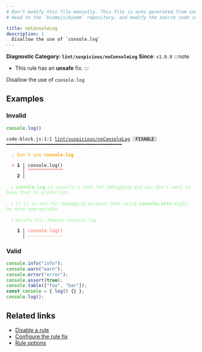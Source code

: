 ```yaml
---
# Don't modify this file manually. This file is auto generated from source, and you will lose your changes next time the website is built.
# Head to the `biomejs/biome` repository, and modify the source code in there.

title: noConsoleLog
description: |
  Disallow the use of `console.log`
---
```


**Diagnostic Category: `lint/suspicious/noConsoleLog`**
<Tabs>
<TabItem label="JavaScript (and super languages)" icon="seti:javascript">
**Since**: `v1.0.0`
:::note
- This rule has an **unsafe** fix.
:::

Disallow the use of `console.log`

## Examples

### Invalid

```js
console.log()
```

<pre class="language-text"><code class="language-text">code-block.js:1:1 <a href="https://biomejs.dev/linter/rules/no-console-log">lint/suspicious/noConsoleLog</a> <span style="color: #000; background-color: #ddd;"> FIXABLE </span> ━━━━━━━━━━━━━━━━━━━━━━━━━━━━━━━━━━━━━━━━━━━<br /><br />  <strong><span style="color: Orange;">⚠</span></strong> <span style="color: Orange;">Don't use </span><span style="color: Orange;"><strong>console.log</strong></span><br />  <br />  <strong><span style="color: Tomato;">&gt;</span></strong> <strong>1 │ </strong>console.log()<br />   <strong>   │ </strong><strong><span style="color: Tomato;">^</span></strong><strong><span style="color: Tomato;">^</span></strong><strong><span style="color: Tomato;">^</span></strong><strong><span style="color: Tomato;">^</span></strong><strong><span style="color: Tomato;">^</span></strong><strong><span style="color: Tomato;">^</span></strong><strong><span style="color: Tomato;">^</span></strong><strong><span style="color: Tomato;">^</span></strong><strong><span style="color: Tomato;">^</span></strong><strong><span style="color: Tomato;">^</span></strong><strong><span style="color: Tomato;">^</span></strong><strong><span style="color: Tomato;">^</span></strong><strong><span style="color: Tomato;">^</span></strong><br />    <strong>2 │ </strong><br />  <br />  <strong><span style="color: lightgreen;">ℹ</span></strong> <span style="color: lightgreen;"><strong>console.log</strong></span><span style="color: lightgreen;"> is usually a tool for debugging and you don't want to have that in production.</span><br />  <br />  <strong><span style="color: lightgreen;">ℹ</span></strong> <span style="color: lightgreen;">If it is not for debugging purpose then using </span><span style="color: lightgreen;"><strong>console.info</strong></span><span style="color: lightgreen;"> might be more appropriate.</span><br />  <br />  <strong><span style="color: lightgreen;">ℹ</span></strong> <span style="color: lightgreen;">Unsafe fix</span><span style="color: lightgreen;">: </span><span style="color: lightgreen;">Remove console.log</span><br />  <br />  <strong>  1 │ </strong><span style="color: Tomato;">c</span><span style="color: Tomato;">o</span><span style="color: Tomato;">n</span><span style="color: Tomato;">s</span><span style="color: Tomato;">o</span><span style="color: Tomato;">l</span><span style="color: Tomato;">e</span><span style="color: Tomato;">.</span><span style="color: Tomato;">l</span><span style="color: Tomato;">o</span><span style="color: Tomato;">g</span><span style="color: Tomato;">(</span><span style="color: Tomato;">)</span><br />  <strong>    │ </strong><span style="color: Tomato;">-</span><span style="color: Tomato;">-</span><span style="color: Tomato;">-</span><span style="color: Tomato;">-</span><span style="color: Tomato;">-</span><span style="color: Tomato;">-</span><span style="color: Tomato;">-</span><span style="color: Tomato;">-</span><span style="color: Tomato;">-</span><span style="color: Tomato;">-</span><span style="color: Tomato;">-</span><span style="color: Tomato;">-</span><span style="color: Tomato;">-</span><br /></code></pre>

### Valid

```js
console.info("info");
console.warn("warn");
console.error("error");
console.assert(true);
console.table(["foo", "bar"]);
const console = { log() {} };
console.log();
```

## Related links

- [Disable a rule](/linter/#disable-a-lint-rule)
- [Configure the rule fix](/linter#configure-the-rule-fix)
- [Rule options](/linter/#rule-options)

</TabItem>
</Tabs>

